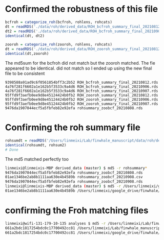 # Confirmed the robustness of this file

```r
bcfroh = categorize_roh(bcfroh, rohlens, rohcats)
dt = readRDS('./data/roh/derived_data/ROH_bcfroh_summary_final_20210812.rds')
dt2 = readRDS('./data/roh/derived_data/ROH_bcfroh_summary_final_20210906.rds')
identical(dt, dt2)

zooroh = categorize_roh(zooroh, rohlens, rohcats)
dt = readRDS('./data/roh/derived_data/ROH_zooroh_summary_final_20210812.rds')
identical(dt,zooroh)
```

The md5sum for the bcfroh did not match but the zooroh matched. The fie appeared to be identical. did not match so I ended up using the new final file to be consistent

```
9398588a91ad9c6f0561854bff3c2b52 ROH_bcfroh_summary_final_20210812.rds
4a76f281f6602a1e162b5f3533c9a4d6 ROH_bcfroh_summary_final_20210906.rds
4a76f281f6602a1e162b5f3533c9a4d6 ROH_bcfroh_summary_final_20210907.rds
95ffd9f3aefb0ee9d8e45124424b0fb2 ROH_zooroh_summary_final_20210812.rds
95ffd9f3aefb0ee9d8e45124424b0fb2 ROH_zooroh_summary_final_20210906.rds
95ffd9f3aefb0ee9d8e45124424b0fb2 ROH_zooroh_summary_final_20210907.rds
9476da1907044ecf5a5fbfeb82e92efa rohsummary_zoobcf_20210808.rds
```

# Confirming the roh summary file

```r
rohsumdt = readRDS('/Users/linmeixi/Lab/finwhale_manuscript/data/roh/derived_data/rohsummary_zoobcf_20210808.rds')
identical(rohsumdt, rohsum2)
# Done
```

The md5 matched perfectly too

```bash
linmeixi@linmeixis-MBP derived_data (master) $ md5 -r rohsummary*
9476da1907044ecf5a5fbfeb82e92efa rohsummary_zoobcf_20210808.rds
01ae1346be2ab8b1111aa630e4b4589b rohsummary_zoobcf_20210908.csv
9476da1907044ecf5a5fbfeb82e92efa rohsummary_zoobcf_20210908.rds
linmeixi@linmeixis-MBP derived_data (master) $ md5 -r /Users/linmeixi/google_drive/finwhale/analyses/important_results/Runs_of_homozygosity/derived_data/rohsummary_zoobcf_20210808.csv
01ae1346be2ab8b1111aa630e4b4589b /Users/linmeixi/google_drive/finwhale/analyses/important_results/Runs_of_homozygosity/derived_data/rohsummary_zoobcf_20210808.csv
```

# confirming the Froh matching files

```bash
linmeixi@wifi-131-179-10-135 analyses $ md5 -r /Users/linmeixi/Lab/finwhale_manuscript/data/roh/derived_data/FROH_100k1M5M_all_20210912.csv /Users/linmeixi/google_drive/finwhale/analyses/important_results/Runs_of_homozygosity/derived_data/FROH_100k1M5M_all_20210813.csv 
661a2bdc1817254bdc0c17700492cc81 /Users/linmeixi/Lab/finwhale_manuscript/data/roh/derived_data/FROH_100k1M5M_all_20210912.csv
661a2bdc1817254bdc0c17700492cc81 /Users/linmeixi/google_drive/finwhale/analyses/important_results/Runs_of_homozygosity/derived_data/FROH_100k1M5M_all_20210813.csv
```